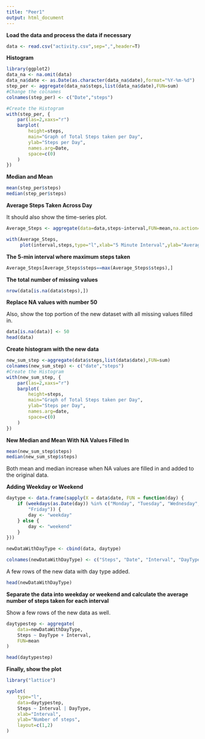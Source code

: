 ```yaml
---
title: "Peer1"
output: html_document
---
```


**Load the data and process the data if necessary**
```r
data <- read.csv("activity.csv",sep=",",header=T)
```

**Histogram**
```r
library(ggplot2)
data_na <- na.omit(data)
data_na$date <- as.Date(as.character(data_na$date),format="%Y-%m-%d")
step_per <- aggregate(data_na$steps,list(data_na$date),FUN=sum)
#Change the colnames
colnames(step_per) <- c("Date","steps")

#Create the Histogram
with(step_per, {
    par(las=2,xaxs="r")
    barplot(
        height=steps,
        main="Graph of Total Steps taken per Day",
        ylab="Steps per Day",
        names.arg=Date,
        space=c(0)
    )
})
```

**Median and Mean**

```r
mean(step_per$steps)
median(step_per$steps)
```

**Average Steps Taken Across Day**

It should also show the time-series plot.

```r
Average_Steps <- aggregate(data=data,steps~interval,FUN=mean,na.action=na.omit)

with(Average_Steps,
     plot(interval,steps,type="l",xlab="5 Minute Interval",ylab="Average Steps Taken Across Day",main="Time-Series of Average Steps Across Day"))
```

**The 5-min interval where maximum steps taken**

```r
Average_Steps[Average_Steps$steps==max(Average_Steps$steps),]
```

**The total number of missing values**

```r
nrow(data[is.na(data$steps),])
```

**Replace NA values with number 50**

Also, show the top portion of the new dataset with all missing values filled in.

```r
data[is.na(data)] <- 50
head(data)
```

**Create histogram with the new data**
```r
new_sum_step <-aggregate(data$steps,list(data$date),FUN=sum)
colnames(new_sum_step) <- c("date","steps")
#Create the Histogram
with(new_sum_step, {
    par(las=2,xaxs="r")
    barplot(
        height=steps,
        main="Graph of Total Steps taken per Day",
        ylab="Steps per Day",
        names.arg=date,
        space=c(0)
    )
})
```


**New Median and Mean With NA Values Filled In**

```r
mean(new_sum_step$steps)
median(new_sum_step$steps)
```

Both mean and median increase when NA values are filled in and added to the original data.

**Adding Weekday or Weekend**

```r
daytype <- data.frame(sapply(X = data$date, FUN = function(day) {
    if (weekdays(as.Date(day)) %in% c("Monday", "Tuesday", "Wednesday", "Thursday", 
        "Friday")) {
        day <- "weekday"
    } else {
        day <- "weekend"
    }
}))

newDataWithDayType <- cbind(data, daytype)

colnames(newDataWithDayType) <- c("Steps", "Date", "Interval", "DayType")
```

A few rows of the new data with day type added.

```r
head(newDataWithDayType)
```

**Separate the data into weekday or weekend and calculate the average number of steps taken for each interval**

Show a few rows of the new data as well.

```r
daytypestep <- aggregate(
    data=newDataWithDayType,
    Steps ~ DayType + Interval,
    FUN=mean
)

head(daytypestep)
```

**Finally, show the plot**

```r
library("lattice")

xyplot(
    type="l",
    data=daytypestep,
    Steps ~ Interval | DayType,
    xlab="Interval",
    ylab="Number of steps",
    layout=c(1,2)
)
```